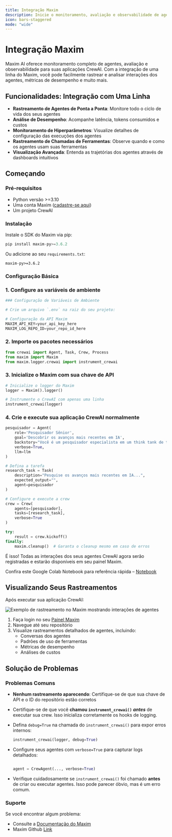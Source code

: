 ```yaml
---
title: Integração Maxim
description: Inicie o monitoramento, avaliação e observabilidade de agentes
icon: bars-staggered
mode: "wide"
---
```


# Integração Maxim

Maxim AI oferece monitoramento completo de agentes, avaliação e observabilidade para suas aplicações CrewAI. Com a integração de uma linha do Maxim, você pode facilmente rastrear e analisar interações dos agentes, métricas de desempenho e muito mais.

## Funcionalidades: Integração com Uma Linha

- **Rastreamento de Agentes de Ponta a Ponta**: Monitore todo o ciclo de vida dos seus agentes
- **Análise de Desempenho**: Acompanhe latência, tokens consumidos e custos
- **Monitoramento de Hiperparâmetros**: Visualize detalhes de configuração das execuções dos agentes
- **Rastreamento de Chamadas de Ferramentas**: Observe quando e como os agentes usam suas ferramentas
- **Visualização Avançada**: Entenda as trajetórias dos agentes através de dashboards intuitivos

## Começando

### Pré-requisitos

- Python versão >=3.10
- Uma conta Maxim ([cadastre-se aqui](https://getmaxim.ai/))
- Um projeto CrewAI

### Instalação

Instale o SDK do Maxim via pip:

```python
pip install maxim-py>=3.6.2
```

Ou adicione ao seu `requirements.txt`:

```
maxim-py>=3.6.2
```

### Configuração Básica

### 1. Configure as variáveis de ambiente

```python
### Configuração de Variáveis de Ambiente

# Crie um arquivo `.env` na raiz do seu projeto:

# Configuração da API Maxim
MAXIM_API_KEY=your_api_key_here
MAXIM_LOG_REPO_ID=your_repo_id_here
```

### 2. Importe os pacotes necessários

```python
from crewai import Agent, Task, Crew, Process
from maxim import Maxim
from maxim.logger.crewai import instrument_crewai
```

### 3. Inicialize o Maxim com sua chave de API

```python
# Inicialize o logger do Maxim
logger = Maxim().logger()

# Instrumente o CrewAI com apenas uma linha
instrument_crewai(logger)
```

### 4. Crie e execute sua aplicação CrewAI normalmente

```python
pesquisador = Agent(
    role='Pesquisador Sênior',
    goal='Descobrir os avanços mais recentes em IA',
    backstory="Você é um pesquisador especialista em um think tank de tecnologia...",
    verbose=True,
    llm=llm
)

# Defina a tarefa
research_task = Task(
    description="Pesquise os avanços mais recentes em IA...",
    expected_output="",
    agent=pesquisador
)

# Configure e execute a crew
crew = Crew(
    agents=[pesquisador],
    tasks=[research_task],
    verbose=True
)

try:
    result = crew.kickoff()
finally:
    maxim.cleanup()  # Garanta o cleanup mesmo em caso de erros
```

É isso! Todas as interações dos seus agentes CrewAI agora serão registradas e estarão disponíveis em seu painel Maxim.

Confira este Google Colab Notebook para referência rápida – [Notebook](https://colab.research.google.com/drive/1ZKIZWsmgQQ46n8TH9zLsT1negKkJA6K8?usp=sharing)

## Visualizando Seus Rastreamentos

Após executar sua aplicação CrewAI:

![Exemplo de rastreamento no Maxim mostrando interações de agentes](https://raw.githubusercontent.com/maximhq/maxim-docs/master/images/Screenshot2025-05-14at12.10.58PM.png)

1. Faça login no seu [Painel Maxim](https://getmaxim.ai/dashboard)
2. Navegue até seu repositório
3. Visualize rastreamentos detalhados de agentes, incluindo:
   - Conversas dos agentes
   - Padrões de uso de ferramentas
   - Métricas de desempenho
   - Análises de custos

## Solução de Problemas

### Problemas Comuns

- **Nenhum rastreamento aparecendo**: Certifique-se de que sua chave de API e o ID do repositório estão corretos
- Certifique-se de que você **chamou `instrument_crewai()`** ***antes*** de executar sua crew. Isso inicializa corretamente os hooks de logging.
- Defina `debug=True` na chamada do `instrument_crewai()` para expor erros internos:

    ```python
    instrument_crewai(logger, debug=True)
    ```

- Configure seus agentes com `verbose=True` para capturar logs detalhados:

    ```python
    
    agent = CrewAgent(..., verbose=True)
    ```

- Verifique cuidadosamente se `instrument_crewai()` foi chamado **antes** de criar ou executar agentes. Isso pode parecer óbvio, mas é um erro comum.

### Suporte

Se você encontrar algum problema:

- Consulte a [Documentação do Maxim](https://getmaxim.ai/docs)
- Maxim Github [Link](https://github.com/maximhq)